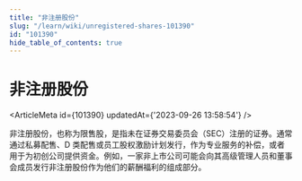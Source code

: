 ```yaml
---
title: "非注册股份"
slug: "/learn/wiki/unregistered-shares-101390"
id: "101390"
hide_table_of_contents: true
---
```



# 非注册股份

<ArticleMeta id={101390} updatedAt={'2023-09-26 13:58:54'} />
<div className='border-solid border-b border-t-0 my-4 border-[var(--ifm-color-gray-300)]' />

非注册股份，也称为限售股，是指未在证券交易委员会（SEC）注册的证券。通常通过私募配售、D 类配售或员工股权激励计划发行，作为专业服务的补偿，或者用于为初创公司提供资金。例如，一家非上市公司可能会向其高级管理人员和董事会成员发行非注册股份作为他们的薪酬福利的组成部分。
